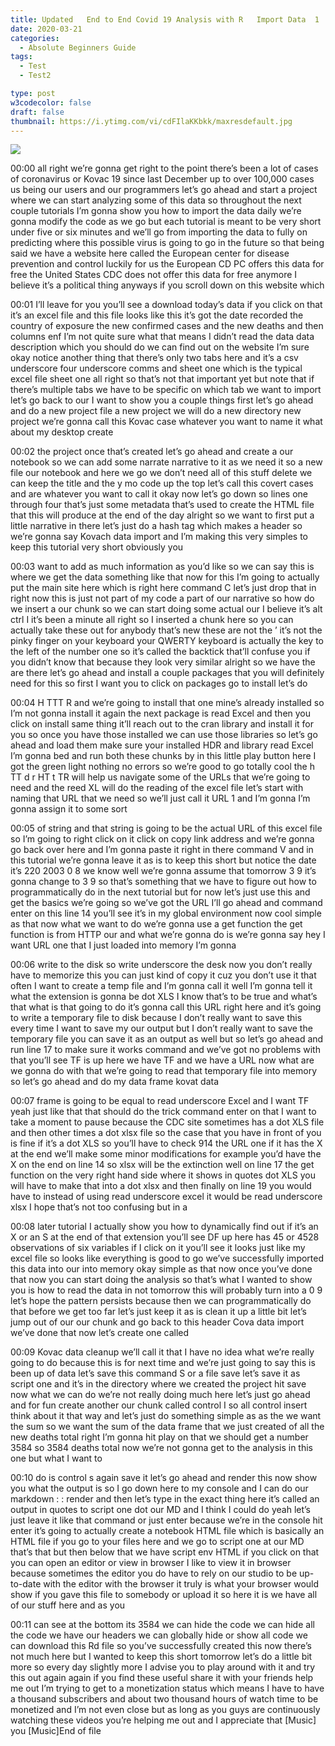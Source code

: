 ```yaml
---
title: Updated   End to End Covid 19 Analysis with R   Import Data  1 
date: 2020-03-21
categories:
  - Absolute Beginners Guide
tags:
  - Test
  - Test2

type: post
w3codecolor: false
draft: false
thumbnail: https://i.ytimg.com/vi/cdFIlaKKbkk/maxresdefault.jpg
---
```


<a href="https://www.youtube.com/watch?v=cdFIlaKKbkk">
<img src="https://i.ytimg.com/vi/cdFIlaKKbkk/maxresdefault.jpg">
</a>









00:00
all right we're gonna get right to the point there's been a lot of cases of
coronavirus or Kovac 19 since last December up to over 100,000 cases us
being our users and our programmers let's go ahead and start a project where
we can start analyzing some of this data so throughout the next couple tutorials
I'm gonna show you how to import the data daily we're gonna modify the code
as we go but each tutorial is meant to be very short under five or six minutes
and we'll go from importing the data to fully on predicting where this possible
virus is going to go in the future so that being said we have a website here
called the European center for disease prevention and control luckily for us
the European CD PC offers this data for free the United States CDC does not
offer this data for free anymore I believe it's a political thing anyways
if you scroll down on this website which

00:01
I'll leave for you you'll see a download today's data if you click on that it's
an excel file and this file looks like this it's got the date recorded the
country of exposure the new confirmed cases and the new deaths and then
columns enf I'm not quite sure what that means I didn't read the data data
description which you should do we can find out on the website I'm sure okay
notice another thing that there's only two tabs here and it's a csv underscore
four underscore comms and sheet one which is the typical excel file sheet
one all right so that's not that important yet but note that if there's
multiple tabs we have to be specific on which tab we want to import let's go
back to our I want to show you a couple things first let's go ahead and do a new
project file a new project we will do a new directory new project we're gonna
call this Kovac case whatever you want to name it what about my desktop create

00:02
the project once that's created let's go ahead and create a our notebook so we
can add some narrate narrative to it as we need it so a new file our notebook
and here we go we don't need all of this stuff delete we can keep the title and
the y mo code up the top let's call this covert cases and are whatever you want
to call it okay now let's go down so lines one through four that's just some
metadata that's used to create the HTML file that this will produce at the end
of the day alright so we want to first put a little narrative in there let's
just do a hash tag which makes a header so we're gonna say Kovach data import
and I'm making this very simples to keep this tutorial very short obviously you

00:03
want to add as much information as you'd like so we can say this is where we get
the data something like that now for this I'm going to actually put the main
site here which is right here command C let's just drop that in right
now this is just not part of my code a part of our narrative so how do we
insert a our chunk so we can start doing some actual our I believe it's alt ctrl
I it's been a minute all right so I inserted a chunk here so you can
actually take these out for anybody that's new these are not the ' it's not
the pinky finger on your keyboard your QWERTY keyboard is actually the key to
the left of the number one so it's called the backtick that'll confuse you
if you didn't know that because they look very similar alright so we have the
are there let's go ahead and install a couple packages that you will definitely
need for this so first I want you to click on packages go to install let's do

00:04
H TTT R and we're going to install that one mine's already installed so I'm not
gonna install it again the next package is read Excel and then you click on
install same thing it'll reach out to the cran library and install it for you
so once you have those installed we can use those libraries so let's go ahead
and load them make sure your installed HDR and
library read Excel I'm gonna bed and run
both these chunks by in this little play button here I got the green light
nothing no errors so we're good to go totally cool the h TT d r HT t TR will
help us navigate some of the URLs that we're going to need and the reed XL will
do the reading of the excel file let's start with naming that URL that we need
so we'll just call it URL 1 and I'm gonna I'm gonna assign it to some sort

00:05
of string and that string is going to be
the actual URL of this excel file so I'm
going to right click on it click on copy link address and we're gonna go back
over here and I'm gonna paste it right in there command V and in this tutorial
we're gonna leave it as is to keep this short but notice the date it's 220 2003
0 8 we know well we're gonna assume that
tomorrow 3 9 it's gonna change to 3 9 so that's something that we have to figure
out how to programmatically do in the next tutorial but for now let's just use
this and get the basics we're going so we've got the URL I'll go ahead and
command enter on this line 14 you'll see it's in my global environment now cool
simple as that now what we want to do we're gonna use a
get function the get function is from HTTP our and what we're gonna do is
we're gonna say hey I want URL one that I just loaded into memory I'm gonna

00:06
write to the disk so write underscore the desk now you don't really have to
memorize this you can just kind of copy it cuz you don't use it that often I
want to create a temp file and I'm gonna call it well I'm gonna tell it what the
extension is gonna be dot XLS I know that's to be true and what's that what
is that going to do it's gonna call this
URL right here and it's going to write a temporary file to disk because I don't
really want to save this every time I want to save my our output but I don't
really want to save the temporary file you can save it as an output as well but
so let's go ahead and run line 17 to make sure it works command
and we've got no problems with that you'll see TF is up here we have TF and
we have a URL now what are we gonna do with that we're going to read that
temporary file into memory so let's go ahead and do my data frame kovat data

00:07
frame is going to be equal to read underscore Excel and I want TF yeah just
like that that should do the trick command enter on that I want to take a
moment to pause because the CDC site sometimes has a dot XLS file and then
other times a dot xlsx file so the case that you have in front of you is fine if
it's a dot XLS so you'll have to check 914 the URL one if it has the X at the
end we'll make some minor modifications for example you'd have the X on the end
on line 14 so xlsx will be the extinction well on line 17 the get
function on the very right hand side where it shows in quotes dot XLS you
will have to make that into a dot xlsx and then finally on line 19 you would
have to instead of using read underscore
excel it would be read underscore xlsx I hope that's not too confusing but in a

00:08
later tutorial I actually show you how to dynamically find out if it's an X or
an S at the end of that extension you'll see DF up here has 45 or 4528
observations of six variables if I click on it you'll see it looks just like my
excel file so looks like everything is good to go we've successfully imported
this data into our into memory okay simple as that now once you've done that
now you can start doing the analysis so that's what I wanted to show you is how
to read the data in not tomorrow this will probably turn into a 0 9 let's hope
the pattern persists because then we can programmatically do that before we get
too far let's just keep it as is clean it up a little bit let's jump out of our
our chunk and go back to this header Cova data import
we've done that now let's create one called

00:09
Kovac data cleanup we'll call it that I have no idea what we're really going to
do because this is for next time and we're just going to say this is been up
of data let's save this command S or a file save let's save it as script one
and it's in the directory where we created the project hit save now what we
can do we're not really doing much here let's just go ahead and for fun create
another our chunk called control I so all control insert think about it that
way and let's just do something simple as as the we want the sum so we want the
sum of the data frame that we just created of all the new deaths total
right I'm gonna hit play on that we should get a number 3584 so 3584 deaths
total now we're not gonna get to the analysis in this one but what I want to

00:10
do is control s again save it let's go ahead and render this now show you what
the output is so I go down here to my console and I can do our markdown : :
render and then let's type in the exact thing here it's called an output in
quotes to script one dot our MD and I think I could do yeah let's just leave
it like that command or just enter because we're in the console hit enter
it's going to actually create a notebook HTML file which is basically an HTML
file if you go to your files here and we go to script one at our MD that's that
but then below that we have script env HTML if you click on that you can open
an editor or view in browser I like to view it in browser because sometimes the
editor you do have to rely on our studio to be up-to-date with the editor with
the browser it truly is what your browser would show if you gave this file
to somebody or upload it so here it is we have all of our stuff here and as you

00:11
can see at the bottom its 3584 we can hide the code we can hide
all the code we have our headers we can globally hide or show all code we can
download this Rd file so you've successfully created this now
there's not much here but I wanted to keep this short
tomorrow let's do a little bit more so every day slightly more I advise you to
play around with it and try this out again again if you find these useful
share it with your friends help me out I'm trying to get to a monetization
status which means I have to have a thousand subscribers and about two
thousand hours of watch time to be monetized and I'm not even close but as
long as you guys are continuously watching these videos you're helping me
out and I appreciate that [Music] you [Music]End of file

